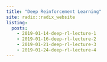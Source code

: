 ```yaml
---
title: "Deep Reinforcement Learning"
site: radix::radix_website
listing: 
  posts:
    - 2019-01-14-deep-rl-lecture-1
    - 2019-01-16-deep-rl-lecture-2
    - 2019-01-21-deep-rl-lecture-3
    - 2019-01-24-deep-rl-lecture-4
---
```

